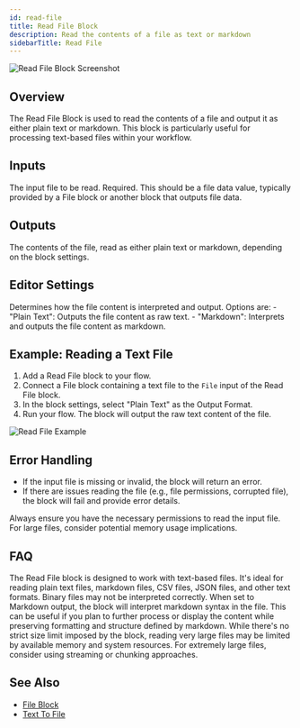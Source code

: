 ```yaml
---
id: read-file
title: Read File Block
description: Read the contents of a file as text or markdown
sidebarTitle: Read File
---
```


![Read File Block Screenshot](./assets/read-file-block.png)

## Overview

The Read File Block is used to read the contents of a file and output it as either plain text or markdown. This block is particularly useful for processing text-based files within your workflow.

## Inputs

<ParamField path="File" type="file">
  The input file to be read. Required. This should be a file data value, typically provided by a File block or another block that outputs file data.
</ParamField>

## Outputs

<ResponseField name="Content" type="string">
  The contents of the file, read as either plain text or markdown, depending on the block settings.
</ResponseField>

## Editor Settings

<ParamField path="Output Format" type="string" default="Plain Text">
  Determines how the file content is interpreted and output. Options are:
  - "Plain Text": Outputs the file content as raw text.
  - "Markdown": Interprets and outputs the file content as markdown.
</ParamField>

## Example: Reading a Text File

1. Add a Read File block to your flow.
2. Connect a File block containing a text file to the `File` input of the Read File block.
3. In the block settings, select "Plain Text" as the Output Format.
4. Run your flow. The block will output the raw text content of the file.

<Frame>
  <img src="/images/read-file-example.png" alt="Read File Example" />
</Frame>

## Error Handling

- If the input file is missing or invalid, the block will return an error.
- If there are issues reading the file (e.g., file permissions, corrupted file), the block will fail and provide error details.

<Warning>
  Always ensure you have the necessary permissions to read the input file. For large files, consider potential memory usage implications.
</Warning>

## FAQ

<AccordionGroup>
  <Accordion title="What types of files can I read with this block?">
    The Read File block is designed to work with text-based files. It's ideal for reading plain text files, markdown files, CSV files, JSON files, and other text formats. Binary files may not be interpreted correctly.
  </Accordion>

  <Accordion title="How does the Markdown output differ from Plain Text?">
    When set to Markdown output, the block will interpret markdown syntax in the file. This can be useful if you plan to further process or display the content while preserving formatting and structure defined by markdown.
  </Accordion>

  <Accordion title="Is there a size limit for files that can be read?">
    While there's no strict size limit imposed by the block, reading very large files may be limited by available memory and system resources. For extremely large files, consider using streaming or chunking approaches.
  </Accordion>
</AccordionGroup>

## See Also

- [File Block](/block-reference/data/file)
- [Text To File](/block-reference/draft/text-to-file)
